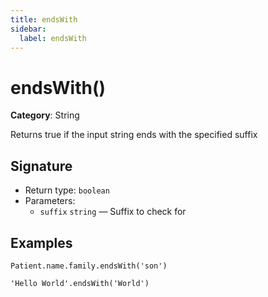 ```yaml
---
title: endsWith
sidebar:
  label: endsWith
---
```


# endsWith()

**Category**: String

Returns true if the input string ends with the specified suffix

## Signature

- Return type: `boolean`
- Parameters:
  - `suffix` `string` — Suffix to check for

## Examples

```fhirpath
Patient.name.family.endsWith('son')
```

```fhirpath
'Hello World'.endsWith('World')
```

